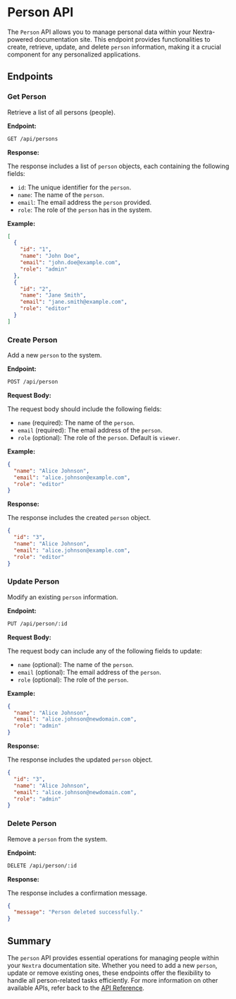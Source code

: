 # Person API

The `Person` API allows you to manage personal data
within your Nextra-powered documentation site.
This endpoint provides functionalities to create, retrieve, update,
and delete `person` information, making it a crucial component
for any personalized applications.

## Endpoints

### Get Person

Retrieve a list of all persons (people).

**Endpoint:**

```sh
GET /api/persons
```

**Response:**

The response includes a list of `person` objects,
each containing the following fields:

- `id`: The unique identifier for the `person`.
- `name`: The name of the `person`.
- `email`: The email address the `person` provided.
- `role`: The role of the `person` has in the system.

**Example:**

```json
[
  {
    "id": "1",
    "name": "John Doe",
    "email": "john.doe@example.com",
    "role": "admin"
  },
  {
    "id": "2",
    "name": "Jane Smith",
    "email": "jane.smith@example.com",
    "role": "editor"
  }
]
```

### Create Person

Add a new `person` to the system.

**Endpoint:**

```sh
POST /api/person
```

**Request Body:**

The request body should include the following fields:

- `name` (required): The name of the `person`.
- `email` (required): The email address of the `person`.
- `role` (optional): The role of the `person`. Default is `viewer`.

**Example:**

```json
{
  "name": "Alice Johnson",
  "email": "alice.johnson@example.com",
  "role": "editor"
}
```

**Response:**

The response includes the created `person` object.

```json
{
  "id": "3",
  "name": "Alice Johnson",
  "email": "alice.johnson@example.com",
  "role": "editor"
}
```

### Update Person

Modify an existing `person` information.

**Endpoint:**

```sh
PUT /api/person/:id
```

**Request Body:**

The request body can include any of the following fields to update:

- `name` (optional): The name of the `person`.
- `email` (optional): The email address of the `person`.
- `role` (optional): The role of the `person`.

**Example:**

```json
{
  "name": "Alice Johnson",
  "email": "alice.johnson@newdomain.com",
  "role": "admin"
}
```

**Response:**

The response includes the updated `person` object.

```json
{
  "id": "3",
  "name": "Alice Johnson",
  "email": "alice.johnson@newdomain.com",
  "role": "admin"
}
```

### Delete Person

Remove a `person` from the system.

**Endpoint:**

```sh
DELETE /api/person/:id
```

**Response:**

The response includes a confirmation message.

```json
{
  "message": "Person deleted successfully."
}
```

## Summary

The `person` API provides essential operations
for managing people within your `Nextra` documentation site.
Whether you need to add a new `person`, update or remove existing ones,
these endpoints offer the flexibility
to handle all person-related tasks efficiently.
For more information on other available APIs,
refer back to the [API Reference](/index).
